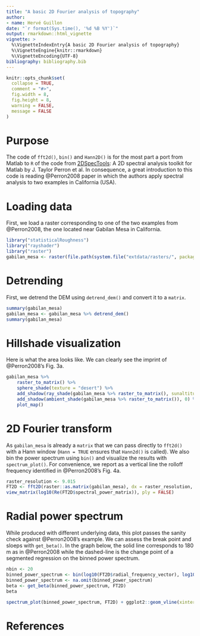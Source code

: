 ```yaml
---
title: "A basic 2D Fourier analysis of topography"
author:
- name: Hervé Guillon
date: "`r format(Sys.time(), '%d %B %Y')`"
output: rmarkdown::html_vignette
vignette: >
  %\VignetteIndexEntry{A basic 2D Fourier analysis of topography}
  %\VignetteEngine{knitr::rmarkdown}
  %\VignetteEncoding{UTF-8}
bibliography: bibliography.bib
---
```


```r
knitr::opts_chunk$set(
  collapse = TRUE,
  comment = "#>",
  fig.width = 8, 
  fig.height = 8,
  warning = FALSE,
  message = FALSE
)
```

# Purpose

The code of `fft2d()`, `bin()` and `Hann2D()` is for the most part a port from Matlab to `R` of the code from [2DSpecTools](https://web.mit.edu/perron/www/files/2DSpecTools-v1.1.zip): A 2D spectral analysis toolkit for Matlab by J. Taylor Perron et al.
In consequence, a great introduction to this code is reading @Perron2008 paper in which the authors apply spectral analysis to two examples in California (USA).

# Loading data

First, we load a raster corresponding to one of the two examples from @Perron2008, the one located near Gabilan Mesa in California. 

```r
library("statisticalRoughness")
library("rayshader")
library("raster")
gabilan_mesa <- raster(file.path(system.file("extdata/rasters/", package = "statisticalRoughness"), "gabilan_mesa.tif"))
```

# Detrending

First, we detrend the DEM using `detrend_dem()` and convert it to a `matrix`.

```r
summary(gabilan_mesa)
gabilan_mesa <- gabilan_mesa %>% detrend_dem() 
summary(gabilan_mesa)
```

# Hillshade visualization

Here is what the area looks like.
We can clearly see the imprint of @Perron2008's Fig. 3a.
```r
gabilan_mesa %>%
	raster_to_matrix() %>%
	sphere_shade(texture = "desert") %>%
    add_shadow(ray_shade(gabilan_mesa %>% raster_to_matrix(), sunaltitude = 45), max_darken = 0.3) %>%  
    add_shadow(ambient_shade(gabilan_mesa %>% raster_to_matrix()), 0) %>%
    plot_map()
```

# 2D Fourier transform


As `gabilan_mesa` is already a `matrix` that we can pass directly to `fft2d()` with a Hann window (`Hann = TRUE` ensures that `Hann2d()` is called).
We also bin the power spectrum using `bin()` and visualize the results with `spectrum_plot()`.
For convenience, we report as a vertical line the rolloff frequency identified in @Perron2008's Fig. 4a.

```r
raster_resolution <- 9.015
FT2D <- fft2D(raster::as.matrix(gabilan_mesa), dx = raster_resolution, dy = raster_resolution, Hann = TRUE)
view_matrix(log10(Re(FT2D$spectral_power_matrix)), ply = FALSE)
```

# Radial power spectrum

While produced with different underlying data, this plot passes the sanity check against @Perron2008's example.
We can assess the break point and sloeps with `get_beta()`.
In the graph below, the solid line corresponds to 180 m as in @Perron2008 while the dashed-line is the change point of a segmented regression on the binned power spectrum.

```r
nbin <- 20
binned_power_spectrum <- bin(log10(FT2D$radial_frequency_vector), log10(FT2D$spectral_power_vector), nbin)
binned_power_spectrum <- na.omit(binned_power_spectrum)
beta <- get_beta(binned_power_spectrum, FT2D)
beta
```

```r
spectrum_plot(binned_power_spectrum, FT2D) + ggplot2::geom_vline(xintercept = 1/180) + ggplot2::geom_vline(xintercept = beta$fc, lty = 2)
```

# References